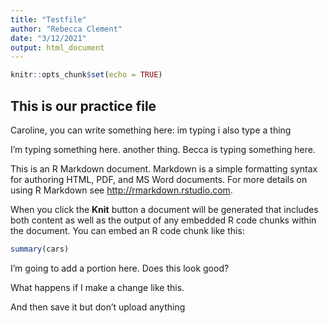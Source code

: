 ```yaml
---
title: "Testfile"
author: "Rebecca Clement"
date: "3/12/2021"
output: html_document
---
```


```r
knitr::opts_chunk$set(echo = TRUE)
```

## This is our practice file

Caroline, you can write something here:
im typing 
i also type a thing


I'm typing something here. another thing. Becca is typing something here.



This is an R Markdown document. Markdown is a simple formatting syntax for authoring HTML, PDF, and MS Word documents. For more details on using R Markdown see <http://rmarkdown.rstudio.com>.

When you click the **Knit** button a document will be generated that includes both content as well as the output of any embedded R code chunks within the document. You can embed an R code chunk like this:

```r
summary(cars)
```
I'm going to add a portion here. Does this look good?

What happens if I make a change like this.

And then save it but don't upload anything
